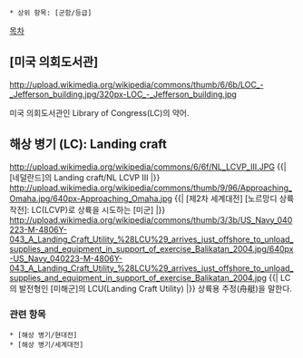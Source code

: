  * 상위 항목: [군함/등급]

[[목차]]

== [미국 의회도서관] ==
http://upload.wikimedia.org/wikipedia/commons/thumb/6/6b/LOC_-_Jefferson_building.jpg/320px-LOC_-_Jefferson_building.jpg

미국 의회도서관인 Library of Congress(LC)의 약어.

== 해상 병기 (LC): Landing craft ==
http://upload.wikimedia.org/wikipedia/commons/6/6f/NL_LCVP_III.JPG
{{| [네덜란드]의 Landing craft/NL LCVP III |}}
http://upload.wikimedia.org/wikipedia/commons/thumb/9/96/Approaching_Omaha.jpg/640px-Approaching_Omaha.jpg
{{| [제2차 세계대전] [노르망디 상륙작전]: LC(LCVP)로 상륙을 시도하는 [미군] |}}
http://upload.wikimedia.org/wikipedia/commons/thumb/3/3b/US_Navy_040223-M-4806Y-043_A_Landing_Craft_Utility_%28LCU%29_arrives_just_offshore_to_unload_supplies_and_equipment_in_support_of_exercise_Balikatan_2004.jpg/640px-US_Navy_040223-M-4806Y-043_A_Landing_Craft_Utility_%28LCU%29_arrives_just_offshore_to_unload_supplies_and_equipment_in_support_of_exercise_Balikatan_2004.jpg
{{| LC의 발전형인 [미해군]의 LCU(Landing Craft Utility) |}}
상륙용 주정(舟艇)을 말한다.
=== 관련 항목 ===
 * [해상 병기/현대전]
 * [해상 병기/세계대전]
